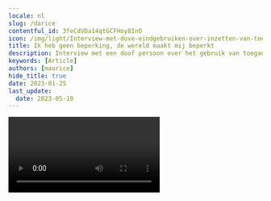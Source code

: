 ```yaml
---
locale: nl
slug: /darice
contentful_id: 3feCdVDa14qtGCFHoy8InO
icon: /img/light/Interview-met-dove-eindgebruiken-over-inzetten-van-toegankelijkheid-in-mobiele-apps.jpg
title: Ik heb geen beperking, de wereld maakt mij beperkt
description: Interview met een doof persoon over het gebruik van toegankelijkheidsinstellingen op haar mobiele telefoon.
keywords: [Article]
authors: [maurice]
hide_title: true
date: 2023-01-25
last_update:
  date: 2023-05-10
---
```


<Hero
  title="Ik heb geen beperking, de wereld maakt mij beperkt"
  description="Darice is geboren en getogen op Aruba. Sinds 2000 woont ze in Den Haag, Nederland. Ze is op latere leeftijd doof geworden. Darice spreekt goed Papiamento, Spaans, Engels, Nederlands en een beetje Nederlandse gebarentaal. Ze kan ook liplezen in alle eerder genoemde talen."
/>

<Video youTubeId="eRMiEDrCu60" title="Interview met dove eindgebruiker Darice"/>

Darice werkt als front-end developer een heeft een passie voor inclusief design. Ze geeft ook lezingen geeft over inclusief design en toegankelijkheid. In haar dagelijks leven gebruikt ze zowel een iPhone als een Android-telefoon. Die laatste heeft Darice vanwege Googles [Live Transcribe](/nl/stats/ondertiteling)-app, een functionaliteit die nog niet op de iPhone ondersteund werd ten tijde van dit interview. Tegenwoordig gebruikt ze ook een [Apple Watch](https://www.darice.org/2022/11/25/apple-watch-and-accessibility-for-the-deaf).

## Welke toegankelijkheidsfuncties heb je op je telefoon ingesteld?

Trillen bij binnenkomende berichten heb ik echt nodig, anders mis ik ze gegarandeerd. Maar het trillen op nieuwere iPhones is minder sterk geworden. Er is geen manier om het harder te zetten, dus ik heb nu ook een flits erbij nodig, zeker bij een alarm. Dan kan ik het zien in plaats van voelen.

Dit is echt noodzakelijk voor mij, anders vergeet ik afspraken. Bij SMS'jes en WhatsApp licht het scherm op, zodat ik weet dat ik een berichtje krijg. Voor een alarm zet ik de flits aan. Die is zo sterk, dat wanneer ik mijn telefoon met het scherm op tafel heb liggen, de flits zelfs door het mobieltje heen gaat. 

Siri is ook handig, want Siri reageert ook met tekst. Siri gebruikte ik eerst, maar ik vind het gek om tegen een telefoon te praten en door mijn accent verstaat Siri mij niet altijd.

iPhones hebben ook een instelling met een luisterend oor-icoon, waarmee je kan instellen dat je gewaarschuwd wordt bij bepaalde geluiden. Dit had ik eerst aan staan, maar het werkt zo goed dat ik heel veel meldingen kreeg. In de stad is er bijvoorbeeld altijd wel een ambulance, wat deze instelling dan triggert. Omdat het storend werd, heb ik het uitgezet.

Naast mijn mobiel maak ik gebruik van een schrijftolk bij vergaderingen en interviews. Vergaderingen zijn belangrijk, maar ik kan niet steeds een schrijftolk vragen. Dus sommige vergaderingen of gesprekken gaan via een WhatsApp-groep. Het continu thuiswerken tijdens corona was super handig voor iemand die doof is, want alles ging via e-mail en WhatsApp-groepen.

## Meer interviews met eindgebruikers

<TwoColumnBlock>
  <LeftColumn>
    <ColumnRow>
      <Quote
        quote="Hoeveel uur ik per dag mijn telefoon gebruik? Hoeveel uur gebruik jij je ogen?"
        name="Jesse"
        image="/img/light/Jesse.png"
        alt="Foto Jesse"
        linkLabel="Lees het interview met Jesse"
        url="/nl/artikelen/jesse"
      />
    </ColumnRow>
    <ColumnRow>
      <Quote
        quote="Ik heb geen beperking, de wereld maakt mij beperkt."
        name="Darice"
        image="/img/light/Interview-met-dove-eindgebruiken-over-inzetten-van-toegankelijkheid-in-mobiele-apps.jpg"
        alt="Foto Darice"
        linkLabel="Lees het interview met Darice"
        url="/nl/artikelen/darice"
      />
    </ColumnRow>
    <ColumnRow>
      <Quote
        quote="Mijn iPhone is mijn derde oog."
        name="Jeroen"
        image="/img/light/Blinde-app-gebruiker-Jeroen.jpg"
        alt="Jeroen - Asset"
        linkLabel="Lees het interview met Jeroen"
        url="/nl/artikelen/jeroen"
      />
    </ColumnRow>
  </LeftColumn>
  <RightColumn>
    <ColumnRow>
      <Quote
        quote="Ik probeer overprikkeling op mijn telefoon te verminderen."
        name="Colinda"
        image="/img/light/colinda.jpg"
        alt="Colinda"
        linkLabel="Lees het interview met Colinda"
        url="/nl/artikelen/colinda"
      />
    </ColumnRow>
    <ColumnRow>
      <Quote
        quote="Toegankelijkheid mag wat mij betreft ook mooi zijn."
        name="Onno"
        image="/img/light/Interview-met-slechtziende-gebruiker-over-mobiele-applicaties-op-telefoons.jpg"
        alt="Foto Onno"
        linkLabel="Lees het interview met Onno"
        url="/nl/artikelen/onno"
      />
    </ColumnRow>
    <ColumnRow>
      <Quote
        quote="De grootte van teksten aanpassen is voor mij noodzakelijk."
        name="Edith"
        image="/img/light/Edith-s.jpg"
        alt="Foto van Edith"
        linkLabel="Lees het interview met Edith"
        url="/nl/artikelen/edith"
      />
    </ColumnRow>
  </RightColumn>
</TwoColumnBlock>
